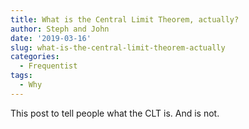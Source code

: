 ```yaml
---
title: What is the Central Limit Theorem, actually?
author: Steph and John
date: '2019-03-16'
slug: what-is-the-central-limit-theorem-actually
categories:
  - Frequentist
tags:
  - Why
---
```


This post to tell people what the CLT is. And is not.